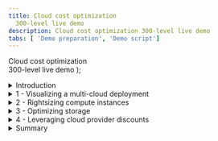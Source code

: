 ```yaml
---
title: Cloud cost optimization
  300-level live demo
description: Cloud cost optimization 300-level live demo
tabs: [ 'Demo preparation', 'Demo script']
---
```


  <span>
    Cloud cost optimization <br/> 300-level live demo
  </span> );



<span id="top"></span>

<details>
<summary>Introduction</summary>
<br/>

Gen-Z bank is a financial services platform catering primarily to millennials. The bank has just wrapped up its multi-year cloud transformation initiative. All mission-critical workloads were successfully lifted and shifted to either AWS or Azure. Their monthly cloud bill has been getting regular executive attention. The CIO has formed a new FinOps team to address the issue.

<br/>

In this demo, I’ll show you how the IBM Turbonomic platform helps the FinOps team at Gen-Z bank control their cloud costs.

<br/>

The demo is divided into four sections:

<br/>

1. Getting visibility into multi-cloud deployments and costs <br/>
2. Rightsizing compute instances <br/>
3. Optimizing storage volumes <br/>
4. Leveraging cloud provider discounts <br/>

<br/>

Let’s start with some basics. In the public cloud (pay-as-you-go) model, the total spend is computed as the resources you're consuming times the rate you're paying. Therefore, cloud cost savings can be realized by either reducing consumption or lowering your rate.

<br/>

Let’s look at how Turbonomic can help with both.

<br/>

**[Go to top](#top)**

</details>

<details>

<summary>1 - Visualizing a multi-cloud deployment</summary>

<br/>

| **1.1** | **Get visibility into the cloud deployment** |
| :--- | :--- |
| **Narration** | Before the bank can do any cost optimization, they must get a global view into the workloads. Turbonomic automatically creates a service graph that models the dynamic relationships of the workloads and their dependent infrastructure layers. This provides a full stack view from the application down to all the dependent cloud resources. <br/><br/> The application view presents the environment in the context of the business applications. Let's look at the cloud view. |
| **Action** &nbsp; 1.1.1 | Log in to the Turbonomic instance. Select the **CLOUD** view. <br/><br/><img src="https://raw.githubusercontent.com/ibm-garage-tsa/platinum-demos/master/src/pages/300-watson-aiops-cloud-cost-optimization/images/1-1-1-.jpg" width="700" /> |
| **Narration** | There are three broad categories of entities: <br/><br/> • Entities that represent the application workload (1) <br/> • Entities that represent the supporting infrastructure, such as containers and virtual machines (2) <br/> • Entities related to the public cloud, such as regions and availability zones (3) <br/><br/> Since the bank is dealing with the cloud, let’s start by examining the 'Region' entity. A Region is a logical grouping of physical availability zones that are in close geographical proximity. A 'Region' is comprised of one or more zones. A 'Zone' represents an Availability Zone in your public cloud account or subscription. A Zone is a location within a given region that serves as a data center. <br/><br/> The current service view shows there are 90 Regions and 173 Availability Zones. |
| **Action** &nbsp; 1.1.2 | Select the **Region** entity. <br/><br/><img src="https://raw.githubusercontent.com/ibm-garage-tsa/platinum-demos/master/src/pages/300-watson-aiops-cloud-cost-optimization/images/1-1-2-a.jpg" width="300" /> |
| **Narration** | Let’s get a high-level understanding of the geographical spread of the bank's workloads across these 90 Regions. |
| **Action** &nbsp; 1.1.3 | Click **LIST OF REGIONS**. <br/><br/><img src="https://raw.githubusercontent.com/ibm-garage-tsa/platinum-demos/master/src/pages/300-watson-aiops-cloud-cost-optimization/images/1-1-3-A.jpg" width="400" /> |
| **Narration** | This chart lists out the 90 Regions from both AWS and Azure, along with the workloads running in a given region. Let’s take a look at the AWS workloads. |
| **Action** &nbsp; 1.1.4 | Click the **FILTER** icon. <br/><br/><img src="https://raw.githubusercontent.com/ibm-garage-tsa/platinum-demos/master/src/pages/300-watson-aiops-cloud-cost-optimization/images/1-1-4-A.jpg" width="300" /> |
| **Action** &nbsp; 1.1.5 | Set the filter to: **Cloud Provider** (1), **equals** (2), and **AWS** (3). Click **APPLY** (4). <br/><br/><img src="https://raw.githubusercontent.com/ibm-garage-tsa/platinum-demos/master/src/pages/300-watson-aiops-cloud-cost-optimization/images/1-1-5-A.jpg" width="800" /> |
| **Narration** | We see that most workloads are concentrated primarily in three regions: US East Ohio, US East Northern Virginia, and US West Oregon. There are also several regions that contain minimal to zero workloads running. This information is important because it can help the bank make decisions about consolidating workloads in a given region and purchasing pre-paid programmatic discounts, such as regional or zonal reserved instances, for maximum benefit. |
| **Action** &nbsp; 1.1.6 | Click **X** to exit the cloud region view. <br/><br/><img src="https://raw.githubusercontent.com/ibm-garage-tsa/platinum-demos/master/src/pages/300-watson-aiops-cloud-cost-optimization/images/1-1-6-A.jpg" width="100" /> |
| **Narration** | Now that we're back in the default global cloud view, let’s examine the various summary charts. |

<br/>

| **1.2** | **Identify the top accounts** |
| :--- | :--- |
| **Narration** | Before the bank can make any cloud cost optimization decisions, they must understand several aspects of the cloud estate. Their cloud environment is highly dynamic. Turbonomic dynamically synthesizes a set of useful executive dashboards that help the bank better focus their cost optimization efforts. Doing this manually and continuously is highly inefficient, nonoptimal, and unscalable. <br/><br/> Let’s take a look at some of these charts. |
| **Action** &nbsp; 1.2.1 | Highlight the **Top Accounts** chart. <br/><br/> <img src="https://raw.githubusercontent.com/ibm-garage-tsa/platinum-demos/master/src/pages/300-watson-aiops-cloud-cost-optimization/images/1-2-1-A.jpg" width="800" /> |
| **Narration** | The Top Accounts chart lists the most utilized public cloud accounts and their estimated monthly costs. The example above shows that taking the recommended actions can result in a potential savings of close to 10%. Saving 10-30% in a large-scale cloud environment can yield huge absolute savings. |
| **Action** &nbsp; 1.2.2 | Highlight the **Potential Savings** chart. <br/><br/> <img src="https://raw.githubusercontent.com/ibm-garage-tsa/platinum-demos/master/src/pages/300-watson-aiops-cloud-cost-optimization/images/1-2-2-A.jpg" width="600" /> |
| **Narration** | The number inside the donut chart provides an estimate of the total potential monthly savings that can be realized by collectively addressing overprovisioning, eliminating waste, and purchasing reservations. <br/><br/> <InlineNotification><strong>NOTE</strong>: The numbers may be small in this case, as this is a demo environment.</InlineNotification> <br/> The list on the right provides a more granular breakdown. Let’s take a closer look. |

**[Go to top](#top)**

</details>

<details>

<summary>2 - Rightsizing compute instances</summary>

<br/>

| **2.1** | **Analyze a rightsizing (downsizing) recommendation** |
| :--- | :--- |
| **Narration** | Compute resources are often the biggest line item on a cloud bill – it could be as much as 50%. Hence, it is logical that a cloud cost optimization effort starts with optimizing the choices around compute. Lift and shift cloud migration strategies typically employ the legacy on-prem model of grossly oversizing their resources. The elastic scaling of the cloud, however, now enables an ability to continuously balance capacity and demand in real time, yielding higher cost efficiency with minimal residual waste. <br/><br/> Let’s start by exploring the potential savings that can be realized by optimizing compute resources. |
| **Action** &nbsp; 2.1.1 | Click **SHOW ALL** on the **Potential Savings** chart. <br/><br/><img src="https://raw.githubusercontent.com/ibm-garage-tsa/platinum-demos/master/src/pages/300-watson-aiops-cloud-cost-optimization/images/2-1-1-A.jpg" width="500" /> |
| **Action** &nbsp; 2.1.2 | Highlight the details behind the **Potential Savings** chart. <br/><br/><img src="https://raw.githubusercontent.com/ibm-garage-tsa/platinum-demos/master/src/pages/300-watson-aiops-cloud-cost-optimization/images/2-1-2-A.jpg" width="800" /> |
| **Narration** | This table categorizes the specific actions that need to be executed for the bank to realize their potential savings. Notice the savings actions are classified into three actions: <br/><br/> • Scale (1): Enumerates the scaling down cost efficiency actions that can be done to address over-provisioning on compute instance, storage volumes, and PaaS resources like database servers <br/> • Delete (2): Recommended to get rid of unattached storage <br/> • Buy (3): Recommends additional purchases of reserved instances to further reduce the operational cost of the cloud workloads <br/><br/> The 'Total Savings' (4) represent the cost reduction that the bank can gain by accepting and executing all the SCALE actions recommended on the identified compute instances. <br/><br/> Let’s examine the details behind the first virtual machine scaling action. |
| **Action** &nbsp; 2.1.3 | Click **DETAILS** on the first row. <br/><br/><img src="https://raw.githubusercontent.com/ibm-garage-tsa/platinum-demos/master/src/pages/300-watson-aiops-cloud-cost-optimization/images/2-1-3-A.jpg" width="800" /> |
| **Action** &nbsp; 2.1.4 | Highlight the **Action Details**. <br/><br/> <InlineNotification><strong>NOTE</strong>: Do <strong>NOT</strong> click the <strong>EXECUTE ACTION</strong> button, as this is a shared demo environment.</InlineNotification> <br/><br/><img src="https://raw.githubusercontent.com/ibm-garage-tsa/platinum-demos/master/src/pages/300-watson-aiops-cloud-cost-optimization/images/2-1-31-A.jpg" width="800" /> |
| **Narration** | The current instance (*m5.4xlarge EC2*) is highly underutilized, as derived by the platform based on the percentile math of the observation period (1). A recommendation is being made to scale down to a different instance (*r5a.2xlarge*). If this action is taken, the instance utilization will increase from 16% to 31.6% (2), and there will be no change in the memory utilization (3). Making the recommended change will decrease the on-demand rate (4) and on-demand monthly cost (5). This would result in an approximate savings of $230.57 for this one instance (6). <br/><br/> Based on this, the bank can easily extrapolate a total savings based on the scale of their deployment. It is also important to note that the potential savings are on the on-demand rate. Later in the demo, we will explore how this rate can be potentially further optimized by leveraging programmatic discounts like reservations. <br/><br/> The 'Execute Action' button demonstrates the ability of the Turbonomic platform to execute the recommendations natively from the platform. This provides the IT Ops teams the convenience to act immediately and realize cost savings instantaneously. Moreover, it enhances operational efficiency by avoiding the need to jump across disparate tools and management consoles to implement a cost savings recommendation. |
| **Action** &nbsp; 2.1.5 | Click **X** to exit the Action Details page. <br/><br/> <InlineNotification><strong>NOTE</strong>: Do <strong>NOT</strong> click the <strong>EXECUTE ACTION</strong> button, as this is a shared demo environment.</InlineNotification> <br/><br/><img src="https://raw.githubusercontent.com/ibm-garage-tsa/platinum-demos/master/src/pages/300-watson-aiops-cloud-cost-optimization/images/2-1-31-B.jpg" width="800" /> |
| **Narration** | These optimization calculations need to be performed in real time across large-scale deployments at CPU speed. Manual operator-driven optimization processes are unable to keep up and do not scale. <br/><br/> Moreover, cloud service providers keep introducing new instance families to improve capabilities and price performance. The Turbonomic platform keeps abreast with these innovations and adds them to its analytics engine, providing the bank with updated recommendations based on the lastest technological offerings. <br/><br/> Let’s shift gears and look at storage cost optimization. |

**[Go to top](#top)**

</details>

<details>

<summary>3 - Optimizing storage</summary>

<br/>

| **3.1** | **Get a global view of storage consumption** |
| :--- | :--- |
| **Narration** | All workloads typically have a need to persist data. There are three forms of cloud storage: object storage, file storage, and block storage. <br/><br/> The demo is focused on block storage. Block storage functions like an external disk to the compute instance. It provides low-latency durability for cloud workloads. <br/><br/> All cloud workloads are not the same. Transaction processing workloads have a different storage requirement than log processing or streaming video workloads. At a very general level, there are two categories of block storage: solid state backed devices and magnetic backed devices. <br/><br/> Solid state drives (SDDs) are good for low-latency, heavy IOPS types of workloads. On the other hand, hard disk drives (HDDs) are good for high throughput sequential workloads. <br/><br/> When choosing a storage service as a part of the bank's deployment, it is important that these selections be made based on the workload characteristics at hand. It has been observed very often that: <br/><br/> 1.	Compute instances are stopped, but the storage volumes are forgotten. This results in orphaned volumes, which then results in residual and accumulating waste. <br/> 2.	Storage services are grossly overprovisioned. <br/> 3. The storage choices are not compatible with workload characteristics, and this results in suboptimal performance and cost overruns. <br/><br/> Let’s start exploring the storage optimization opportunities in this environment. <br/><br/> By looking at the Volume entity in the global supply chain, we can see that there are about 1000 odd storage volumes in this environment. The proportion of green vs. red vs. yellow is an indicator that about half of the environment is operating correctly. At a global level, the bank can tell there are significant opportunities to improve the cost efficiency of storage, and there are areas of performance improvement as well. Let’s drill down to better understand these cost reduction opportunities. |
| **Action** &nbsp; 3.1.1 | Click the **Volume** entity. <br/><br/><img src="https://raw.githubusercontent.com/ibm-garage-tsa/platinum-demos/master/src/pages/300-watson-aiops-cloud-cost-optimization/images/3-1-1-A.jpg" width="300" /> |
| **Action** &nbsp; 3.1.2 | Highlight the storage volume usage at a global level. <br/><br/><img src="https://raw.githubusercontent.com/ibm-garage-tsa/platinum-demos/master/src/pages/300-watson-aiops-cloud-cost-optimization/images/3-1-2-A.jpg" width="800" /> |
| **Narration** | The Storage Summary chart shows the number of volumes (2), as well as the total costs of these volumes and potential monthly savings that can be realized (2). The Unattached Storage chart (3) shows that close to 30% of storage is unused. <br/><br/> Let’s take a deeper look at which specific volumes can be reclaimed. |

<br/>

| **3.2** | **Reclaim waste** |
| :--- | :--- |
| **Action** &nbsp; 3.2.1 | On the **Potential Savings** chart, click **SHOW ALL**. <br/><br/><img src="https://raw.githubusercontent.com/ibm-garage-tsa/platinum-demos/master/src/pages/300-watson-aiops-cloud-cost-optimization/images/3-2-1-A.jpg" width="600" /> |
| **Action** &nbsp; 3.2.2 | In the **Potential Savings** panel, click **Volumes** under the **DELETE** action category. <br/><br/><img src="https://raw.githubusercontent.com/ibm-garage-tsa/platinum-demos/master/src/pages/300-watson-aiops-cloud-cost-optimization/images/3-2-2-A.jpg" width="800" /> |
| **Narration** | The chart mentions the specific volumes that are unattached, including the number of days it has been unattached. Volumes that are unattached for many days are good candidates to reclaim and gain some savings. The data for each cloud provider appears on a separate tab. Here, the savings that can be obtained from Azure is double that of AWS. The chart also computes the bank's total savings, assuming they take all the recommended actions. |
| **Action** &nbsp; 3.2.3 | On the **AWS** tab, select the first row which has a volume unattached for 14 days as shown, and click the corresponding **DETAILS** button. <br/><br/><img src="https://raw.githubusercontent.com/ibm-garage-tsa/platinum-demos/master/src/pages/300-watson-aiops-cloud-cost-optimization/images/3-2-2-A.jpg" width="800" /> |
| **Action** &nbsp; 3.2.4 | Highlight the **Action Details**. <br/><br/> <InlineNotification><strong>NOTE</strong>: Do <strong>NOT</strong> click the <strong>EXECUTE ACTION</strong> button, as this is a shared demo environment.</InlineNotification> <br/><br/><img src="https://raw.githubusercontent.com/ibm-garage-tsa/platinum-demos/master/src/pages/300-watson-aiops-cloud-cost-optimization/images/3-2-3-A.jpg" width="800" /> |
| **Narration** | The Action Details panel provides supporting details behind the recommendation. It also shows whether the action can be taken immediately, whether downtime is required, and whether the action is manually reversible once taken. |
| **Action** &nbsp; 3.2.5 | Click **X**. <br/><br/><img src="https://raw.githubusercontent.com/ibm-garage-tsa/platinum-demos/master/src/pages/300-watson-aiops-cloud-cost-optimization/images/3-2-4-A.jpg" width="300" /> |
| **Narration** | Let’s examine the bank's cost savings opportunities from moving volumes to alternate storage tiers that are a better fit for the workloads at hand. |

<br/>

| **3.3** | **Select the right type of storage for the workloads** |
| :--- | :--- |
| **Narration** | The bank needs to choose the right storage volume for their workloads. Capacity and performance are two fundamental factors around which these choices should be made. We will see how even if wrong initial choices are made, the Turbonomic platform will detect these optimization and cost-reduction opportunities using its continuous feedback loop. |
| **Action** &nbsp; 3.3.1 | Under the **SCALE** category, select **Volumes**. <br/><br/><img src="https://raw.githubusercontent.com/ibm-garage-tsa/platinum-demos/master/src/pages/300-watson-aiops-cloud-cost-optimization/images/3-3-1.jpg" width="800" /> |
| **Narration** | We can immediately see the various scale options, along with the bank's projected savings if either, all, or each recommended action is taken. |
| **Action** &nbsp; 3.3.2 | Click **DETAILS** on the first row. <br/><br/><img src="https://raw.githubusercontent.com/ibm-garage-tsa/platinum-demos/master/src/pages/300-watson-aiops-cloud-cost-optimization/images/3-3-2-A.jpg" width="800" /> |
| **Action** &nbsp; 3.3.3 | Highlight the analytics on the **Action Details** panel. <br/><br/><img src="https://raw.githubusercontent.com/ibm-garage-tsa/platinum-demos/master/src/pages/300-watson-aiops-cloud-cost-optimization/images/3-3-3-A.jpg" width="800" /> |
| **Narration** | This particular volume is underutilized from an IOPS and throughput perspective. Based on the actual utilization pattern of this workload, the analytics show that this workload does not need an SSD and that the performance requirements of the workload can be met with a cheaper magnetic disk. This workload does not need the provisioned 5000 IOPS and can get by with a much lower 500 IOPS and an overprovisioning of as much as 10X. The analytics also compute the projected cost savings, as represented on the panel. |
| **Action** &nbsp; 3.3.4 | Click **X**. <br/><br/><img src="https://raw.githubusercontent.com/ibm-garage-tsa/platinum-demos/master/src/pages/300-watson-aiops-cloud-cost-optimization/images/3-3-4-A.jpg" width="800" /> |
| **Action** &nbsp; 3.3.5 | Click **X**. <br/><br/><img src="https://raw.githubusercontent.com/ibm-garage-tsa/platinum-demos/master/src/pages/300-watson-aiops-cloud-cost-optimization/images/3-3-5-A.jpg" width="800" /> |
| **Narration** | Not all workloads are the same. Transaction workloads that do a lot of I/O and require low latency are best suited for SSD-based storage. On the other hand, sequentially oriented workloads, such as log processing or streaming workloads, are better suited for HDD-based storage. <br/><br/> By analyzing and understanding their workload data access patterns, the bank can make cost-efficient trade-offs on storage choices, such as storage type, capacity, and IOPS. Automatically executing the platform-derived cost optimization actions using an automation policy enables the bank to realize the savings at the earliest. |

**[Go to top](#top)**

</details>

<details>

<summary>4 - Leveraging cloud provider discounts</summary>

<br/>

| **4.1** | **Understand current pre-paid commitments** |
| :--- | :--- |
| **Narration** | We've seen two primary ways in which the bank can reduce consumption: proactively eliminating waste and rightsizing capacity. In a pay-as-you-go cloud model, this directly impacts the usage levels and therefore has a direct consequence on the cloud bill. However, recall that the other side to this cloud spend equation is the rate for these resources. <br/><br/> All cloud providers offer discounts (up to 70% of the on-demand prices) in exchange for commitments of usage. These discounts can greatly reduce the rates, and it is financially beneficial for the bank to run as many workloads under these discounts. Since these are commitments, any unused capacity will be lost. <br/><br/> Keeping track of reservations, monitoring utilization levels, and planning for additional purchases require strong and continuous governance. Doing all this across a growing multi-cloud environment cannot be easily done manually. <br/><br/> Let’s look at how the Turbonomic platform can serve as a decision-support tool when dealing with pre-paid capacity. As always, the first step to rate optimization is to get visibility into existing pre-paid reservations. |
| **Action** &nbsp; 4.1.1 | On the global cloud view, highlight the **Discount Inventory** chart and click **SHOW ALL**. <br/><br/><img src="https://raw.githubusercontent.com/ibm-garage-tsa/platinum-demos/master/src/pages/300-watson-aiops-cloud-cost-optimization/images/4-1-1-A.jpg" width="500" /> |
| **Action** &nbsp; 4.1.2 | Highlight the **Discount Inventory** details. <br/><br/><img src="https://raw.githubusercontent.com/ibm-garage-tsa/platinum-demos/master/src/pages/300-watson-aiops-cloud-cost-optimization/images/4-1-2-A.jpg" width="800" /> |
| **Narration** | The Discount Inventory table shows the bank's discounted pricing commitments with their cloud providers. Each cloud provider is on a separate tab. Let's explore the AWS Reserved Instances tab. <br/><br/> The 'Total' line shows the total number of reserved instances (RIs), the monthly cost, and monthly savings. Each row represents an individual reservation, and the columns show the basic information about the RI - all discovered from the bank's cloud provider. <br/><br/> At a high level, we can see which accounts own the reservation, the instance type covered by this reservation, and other details, such as whether it is a standard or convertible RI. The 'Est. Savings' and 'Effective Cost' columns are very helpful to quantify the bank's ROI from purchasing these RIs. |
| **Action** &nbsp; 4.1.3 | Click **X** to close the **Discount Inventory** details table. <br/><br/><img src="https://raw.githubusercontent.com/ibm-garage-tsa/platinum-demos/master/src/pages/300-watson-aiops-cloud-cost-optimization/images/4-1-3-A.jpg" width="800" /> |

<br/>

| **4.2** | **Examine utilization levels of existing discounts** |
| :--- | :--- |
| **Narration** | When used properly, RIs can deliver up to 70% off on-demand prices. RIs that aren't consumed during the commitment period are forfeited. Hence, an awareness of what reservations the bank owns and how well they are utilized is necessary to maximize their ROI. Let’s take a look at RI utilization. |
| **Action** &nbsp; 4.2.1 | In the **Discount Utilization** chart, hover over the **AWS RI** data point on the black vertical line. Then hover over the data point at the end of the dotted line towards the right, which represents the future utilization projections. <br/><br/><img src="https://raw.githubusercontent.com/ibm-garage-tsa/platinum-demos/master/src/pages/300-watson-aiops-cloud-cost-optimization/images/4-2-1-A.png" width="600" /> |
| **Narration** | The graph shows the bank's reservation utilization data pulled from their cloud providers. Data points to the left of the vertical line represent historical data, while data points to the right are projections into the future. AWS uses Normalized Factor Units (NFU), and Azure uses ratios as a uniform unit of measure of compute capacity to help combine and compare capacity across different instance types. <br/><br/> The graph shows current utilization at around 10% and Azure at around 60%. As part of the optimization process, it is projected that reservation utilization levels will increase to 60% and 90% for AWS and Azure respectively. <br/><br/> Recall the bank's underlying goal here is to maximize the utilization of their inventory and cover as many workloads as possible. In this way, they can take advantage of these highly discounted prices and reduce their total cost of ownership. |

<br/>

| **4.3** | **Explore the additional RI purchase recommendations** |
| :--- | :--- |
| **Action** &nbsp; 4.3.1 | Highlight the global **Recommended RI Purchases** chart. <br/><br/> Click **SHOW ALL** for additional details. <br/><br/><img src="https://raw.githubusercontent.com/ibm-garage-tsa/platinum-demos/master/src/pages/300-watson-aiops-cloud-cost-optimization/images/4-3-1-A.jpg" width="500" /> |
| **Action** &nbsp; 4.3.2 | Click **DETAILS** for additional information. <br/><br/><img src="https://raw.githubusercontent.com/ibm-garage-tsa/platinum-demos/master/src/pages/300-watson-aiops-cloud-cost-optimization/images/4-3-2-A.jpg" width="800" /> |
| **Narration** | Reservations require a commitment and cost money. An all-upfront reservation provides the largest return, but it requires the full payment at the time of purchase. This is a bit contrary to the pay-as-you-go cloud model. However, over the committed term of one or three years, Turbonomic computes the break-even point, which is the time when the amortized cost of RIs will be better than paying the on-demand prices. |
| **Action** &nbsp; 4.3.3 | Highlight the **Action Details**. <br/><br/><img src="https://raw.githubusercontent.com/ibm-garage-tsa/platinum-demos/master/src/pages/300-watson-aiops-cloud-cost-optimization/images/4-3-3-A.jpg" width="800" /> |
| **Narration** | Based on its analysis of the existing workloads, Turbonomic makes recommendations to purchase additional RIs to increase coverage of workloads that can run at highly discounted prices. <br/><br/> When configuring Turbonomic, the bank needs to set up a purchase profile indicating their preferences. Those preferences are then taken into account when making the recommendations on RI terms, such as one or three years, or RI class, such as standard or convertible. <br/><br/> The bank's estimated savings from purchasing these discounts can be as much as 42%. |
| **Action** &nbsp; 4.3.4 | Click **X** to close the **Action Details** panel. <br/><br/><img src="https://raw.githubusercontent.com/ibm-garage-tsa/platinum-demos/master/src/pages/300-watson-aiops-cloud-cost-optimization/images/4-3-4-A.jpg" width="800" /> |
| **Action** &nbsp; 4.3.5 | Click **X** to close the **Reserved Instances** panel. <br/><br/><img src="https://raw.githubusercontent.com/ibm-garage-tsa/platinum-demos/master/src/pages/300-watson-aiops-cloud-cost-optimization/images/4-3-5-A.jpg" width="800" /> |

**[Go to top](#top)**

</details>

<details>

<summary>Summary</summary>

<br/>

In this demo, we've seen how the Turbonomic platform helps the FinOps team at Gen-Z bank control their cloud costs. While cost optimization is important, it should not be done at the expense of application performance. Gen-Z can leverage the Turbonomic platform to get a deeper visibility into their cloud deployment. They can use platform-generated analytics to identify and eliminate waste, optimize compute instances, right-fit storage layer architectural choices, and automate the execution of these analytics where appropriate - to ensure their deployments are always available, performant, and cost-optimized.

<br/>

Thank you for attending today’s presentation.

<br/>

**[Go to top](#top)**

</details>
